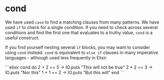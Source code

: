 
# cond

We have used `case` to find a matching clauses from many patterns. We have used `if` to check for a single condition. If you need to check across several conditions and find the first one that evaluates to a truthy value, `cond` is a useful construct.

If you find yourself nesting several `if` blocks, you may want to consider using `cond` instead. `cond` is equivalent to `else if` clauses in many imperative languages - although used less frequently in Elixir.

<EditorCode>
```elixir
cond do
  2 + 2 == 5 ->
    IO.puts "This will not be true"
  2 * 2 == 3 ->
    IO.puts "Nor this"
  1 + 1 == 2 ->
    IO.puts "But this will"
end
```
</EditorCode>
